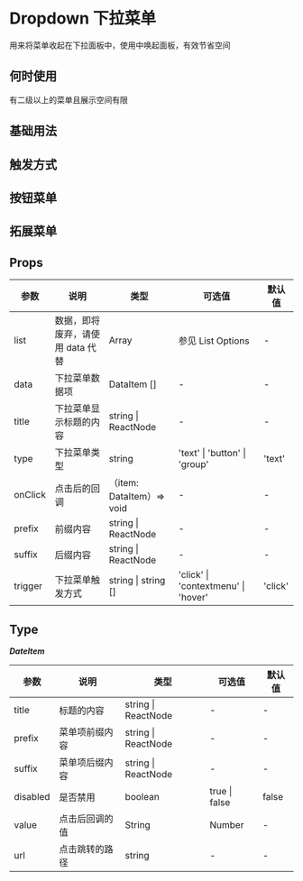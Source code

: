 # Dropdown 下拉菜单

用来将菜单收起在下拉面板中，使用中唤起面板，有效节省空间

## 何时使用

有二级以上的菜单且展示空间有限

## 基础用法


<DemoBase />

## 触发方式


<DemoTrigger />

## 按钮菜单


<DemoButton />

## 拓展菜单


<DemoExtend />


## Props

| 参数                                     | 说明                             | 类型                      | 可选值                              | 默认值  |
| ---------------------------------------- | -------------------------------- | ------------------------- | ----------------------------------- | ------- |
| list<Badge text='deprecated' />          | 数据，即将废弃，请使用 data 代替 | Array                     | 参见 List Options                   | -       |
| data<Badge type='feature' text='2.0+' /> | 下拉菜单数据项                   | DataItem []               | -                                   | -       |
| title                                    | 下拉菜单显示标题的内容           | string \| ReactNode       | -                                   | -       |
| type                                     | 下拉菜单类型                     | string                    | 'text' \| 'button' \| 'group'       | 'text'  |
| onClick                                  | 点击后的回调                     | （item: DataItem）=> void | -                                   | -       |
| prefix                                   | 前缀内容                         | string \| ReactNode       | -                                   | -       |
| suffix                                   | 后缀内容                         | string \| ReactNode       | -                                   | -       |
| trigger                                  | 下拉菜单触发方式                 | string \| string []       | 'click' \| 'contextmenu' \| 'hover' | 'click' |

## Type

**_DateItem_**

| 参数     | 说明           | 类型                | 可选值        | 默认值 |
| -------- | -------------- | ------------------- | ------------- | ------ |
| title    | 标题的内容     | string \| ReactNode | -             | -      |
| prefix   | 菜单项前缀内容 | string \| ReactNode | -             | -      |
| suffix   | 菜单项后缀内容 | string \| ReactNode | -             | -      |
| disabled | 是否禁用       | boolean             | true \| false | false  |
| value    | 点击后回调的值 | String              | Number        | -      |
| url      | 点击跳转的路径 | string              | -             | -      |
